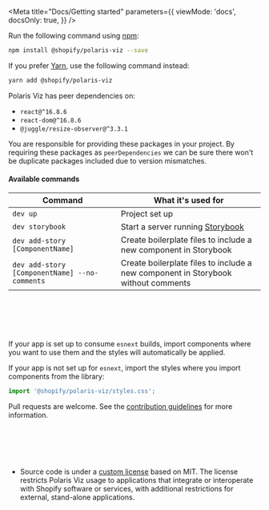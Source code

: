 
<Meta
  title="Docs/Getting started"
  parameters={{
    viewMode: 'docs',
    docsOnly: true,
  }}
/>

<Title>🏁 Getting Started</Title>

<Title type="h2">Installation</Title>

Run the following command using [npm](https://www.npmjs.com/):

```bash
npm install @shopify/polaris-viz --save
```

If you prefer [Yarn](https://yarnpkg.com/en/), use the following command instead:

```bash
yarn add @shopify/polaris-viz
```

<Title type="h2">Peer dependencies</Title>

Polaris Viz has peer dependencies on:

- `react@^16.8.6`
- `react-dom@^16.8.6`
- `@juggle/resize-observer@^3.3.1`

You are responsible for providing these packages in your project. By requiring these packages as `peerDependencies` we can be sure there won't be duplicate packages included due to version mismatches.

#### Available commands

| Command                                       | What it's used for                                                                |
| --------------------------------------------- | --------------------------------------------------------------------------------- |
| `dev up`                                      | Project set up                                                                    |
| `dev storybook`                               | Start a server running [Storybook](https://storybook.js.org/)                     |
| `dev add-story [ComponentName]`               | Create boilerplate files to include a new component in Storybook                  |
| `dev add-story [ComponentName] --no-comments` | Create boilerplate files to include a new component in Storybook without comments |

<br />
<br />
<br />
<br />

<Title type="h3">Usage</Title>

If your app is set up to consume `esnext` builds, import components where you want to use them and the styles will automatically be applied.

If your app is not set up for `esnext`, import the styles where you import components from the library:

```js
import '@shopify/polaris-viz/styles.css';
```

<Title type="h3">Contributing</Title>

Pull requests are welcome. See the <a href="/CONTRIBUTING.md">contribution guidelines</a> for more information.

<br />
<br />
<br />
<br />
<Title type="h3">Licenses</Title>

- Source code is under a [custom license](https://github.com/Shopify/polaris-viz/blob/master/LICENSE.md) based on MIT. The license restricts Polaris Viz usage to applications that integrate or interoperate with Shopify software or services, with additional restrictions for external, stand-alone applications.
